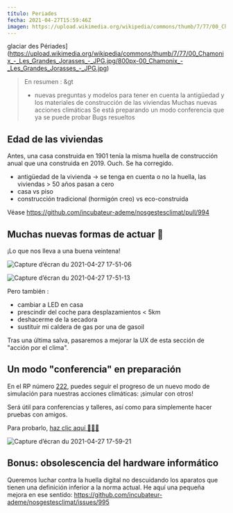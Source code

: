 ---
título: Periades
fecha: 2021-04-27T15:59:46Z
imagen: https://upload.wikimedia.org/wikipedia/commons/thumb/7/77/00_Chamonix_-_Les_Grandes_Jorasses_-_JPG.jpg/800px-00_Chamonix_-_Les_Grandes_Jorasses_-_JPG.jpg
---

glaciar des Périades](https://upload.wikimedia.org/wikipedia/commons/thumb/7/77/00_Chamonix_-_Les_Grandes_Jorasses_-_JPG.jpg/800px-00_Chamonix_-_Les_Grandes_Jorasses_-_JPG.jpg)

> En resumen :
&gt
> - nuevas preguntas y modelos para tener en cuenta la antigüedad y los materiales de construcción de las viviendas
> Muchas nuevas acciones climáticas
> Se está preparando un modo conferencia que ya se puede probar
> Bugs resueltos

## Edad de las viviendas

Antes, una casa construida en 1901 tenía la misma huella de construcción anual que una construida en 2019. Ouch. Se ha corregido.

- antigüedad de la vivienda -> se tenga en cuenta o no la huella, las viviendas > 50 años pasan a cero
- casa vs piso
- construcción tradicional (hormigón creo) vs eco-construida

Véase https://github.com/incubateur-ademe/nosgestesclimat/pull/994

## Muchas nuevas formas de actuar :boxing_glove:

¡Lo que nos lleva a una buena veintena!

![Capture d’écran du 2021-04-27 17-51-06](https://user-images.githubusercontent.com/1177762/116272451-32cf5380-a781-11eb-8601-0e6ac7e83f9e.png)

![Capture d’écran du 2021-04-27 17-51-13](https://user-images.githubusercontent.com/1177762/116272430-2d720900-a781-11eb-9786-e09c5f5e8fcc.png)

Pero también :

- cambiar a LED en casa
- prescindir del coche para desplazamientos &lt; 5km
- deshacerme de la secadora
- sustituir mi caldera de gas por una de gasoil

Tras una última salva, pasaremos a mejorar la UX de esta sección de "acción por el clima".

## Un modo "conferencia" en preparación

En el RP número <a href="https://github.com/incubateur-ademe/nosgestesclimat-site/pull/222">222</a>, puedes seguir el progreso de un nuevo modo de simulación para nuestras acciones climáticas: ¡simular con otros!

Será útil para conferencias y talleres, así como para simplemente hacer pruebas con amigos.

Para probarlo, <a href="https://conf--nosgestesclimat.netlify.app/conférence">haz clic aquí 🏹🏹🏹</a>

![Capture d’écran du 2021-04-27 17-59-21](https://user-images.githubusercontent.com/1177762/116273752-5515a100-a782-11eb-8483-c378c2c7406e.png)

## Bonus: obsolescencia del hardware informático

Queremos luchar contra la huella digital no descuidando los aparatos que tienen una definición inferior a la norma actual. He aquí una pequeña mejora en ese sentido: https://github.com/incubateur-ademe/nosgestesclimat/issues/995
